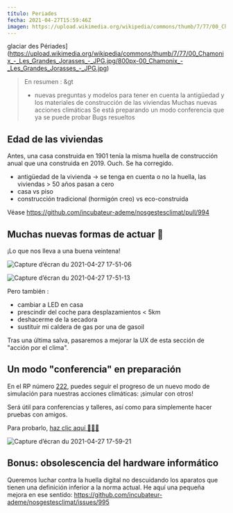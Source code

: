 ---
título: Periades
fecha: 2021-04-27T15:59:46Z
imagen: https://upload.wikimedia.org/wikipedia/commons/thumb/7/77/00_Chamonix_-_Les_Grandes_Jorasses_-_JPG.jpg/800px-00_Chamonix_-_Les_Grandes_Jorasses_-_JPG.jpg
---

glaciar des Périades](https://upload.wikimedia.org/wikipedia/commons/thumb/7/77/00_Chamonix_-_Les_Grandes_Jorasses_-_JPG.jpg/800px-00_Chamonix_-_Les_Grandes_Jorasses_-_JPG.jpg)

> En resumen :
&gt
> - nuevas preguntas y modelos para tener en cuenta la antigüedad y los materiales de construcción de las viviendas
> Muchas nuevas acciones climáticas
> Se está preparando un modo conferencia que ya se puede probar
> Bugs resueltos

## Edad de las viviendas

Antes, una casa construida en 1901 tenía la misma huella de construcción anual que una construida en 2019. Ouch. Se ha corregido.

- antigüedad de la vivienda -> se tenga en cuenta o no la huella, las viviendas > 50 años pasan a cero
- casa vs piso
- construcción tradicional (hormigón creo) vs eco-construida

Véase https://github.com/incubateur-ademe/nosgestesclimat/pull/994

## Muchas nuevas formas de actuar :boxing_glove:

¡Lo que nos lleva a una buena veintena!

![Capture d’écran du 2021-04-27 17-51-06](https://user-images.githubusercontent.com/1177762/116272451-32cf5380-a781-11eb-8601-0e6ac7e83f9e.png)

![Capture d’écran du 2021-04-27 17-51-13](https://user-images.githubusercontent.com/1177762/116272430-2d720900-a781-11eb-9786-e09c5f5e8fcc.png)

Pero también :

- cambiar a LED en casa
- prescindir del coche para desplazamientos &lt; 5km
- deshacerme de la secadora
- sustituir mi caldera de gas por una de gasoil

Tras una última salva, pasaremos a mejorar la UX de esta sección de "acción por el clima".

## Un modo "conferencia" en preparación

En el RP número <a href="https://github.com/incubateur-ademe/nosgestesclimat-site/pull/222">222</a>, puedes seguir el progreso de un nuevo modo de simulación para nuestras acciones climáticas: ¡simular con otros!

Será útil para conferencias y talleres, así como para simplemente hacer pruebas con amigos.

Para probarlo, <a href="https://conf--nosgestesclimat.netlify.app/conférence">haz clic aquí 🏹🏹🏹</a>

![Capture d’écran du 2021-04-27 17-59-21](https://user-images.githubusercontent.com/1177762/116273752-5515a100-a782-11eb-8483-c378c2c7406e.png)

## Bonus: obsolescencia del hardware informático

Queremos luchar contra la huella digital no descuidando los aparatos que tienen una definición inferior a la norma actual. He aquí una pequeña mejora en ese sentido: https://github.com/incubateur-ademe/nosgestesclimat/issues/995
